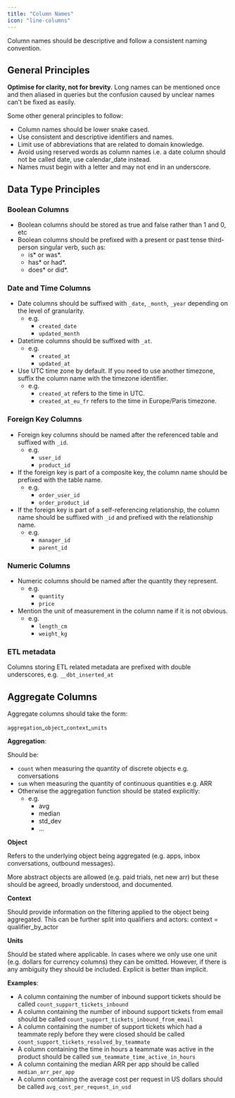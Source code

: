 ```yaml
---
title: "Column Names"
icon: "line-columns"
---
```


Column names should be descriptive and follow a consistent naming convention.

## General Principles

**Optimise for clarity, not for brevity**.
Long names can be mentioned once and then aliased in queries but the confusion caused by unclear names can't be fixed as easily.

Some other general principles to follow:

- Column names should be lower snake cased.
- Use consistent and descriptive identifiers and names.
- Limit use of abbreviations that are related to domain knowledge.
- Avoid using reserved words as column names i.e. a date column should not be called date, use calendar_date instead.
- Names must begin with a letter and may not end in an underscore.

## Data Type Principles

### Boolean Columns

- Boolean columns should be stored as true and false rather than 1 and 0, etc
- Boolean columns should be prefixed with a present or past tense third-person singular verb, such as:
  - is* or was*.
  - has* or had*.
  - does* or did*.

### Date and Time Columns

- Date columns should be suffixed with `_date`, `_month`, `_year` depending on the level of granularity.
  - e.g.
    - `created_date`
    - `updated_month`
- Datetime columns should be suffixed with `_at`.
  - e.g.
    - `created_at`
    - `updated_at`
- Use UTC time zone by default. If you need to use another timezone, suffix the column name with the timezone identifier.
  - e.g.
    - `created_at` refers to the time in UTC.
    - `created_at_eu_fr` refers to the time in Europe/Paris timezone.

### Foreign Key Columns

- Foreign key columns should be named after the referenced table and suffixed with `_id`.
  - e.g.
    - `user_id`
    - `product_id`
- If the foreign key is part of a composite key, the column name should be prefixed with the table name.
  - e.g.
    - `order_user_id`
    - `order_product_id`
- If the foreign key is part of a self-referencing relationship, the column name should be suffixed with `_id` and prefixed with the relationship name.
  - e.g.
    - `manager_id`
    - `parent_id`

### Numeric Columns

- Numeric columns should be named after the quantity they represent.
  - e.g.
    - `quantity`
    - `price`
- Mention the unit of measurement in the column name if it is not obvious.
  - e.g.
    - `length_cm`
    - `weight_kg`

### ETL metadata

Columns storing ETL related metadata are prefixed with double underscores, e.g. `__dbt_inserted_at`

## Aggregate Columns

Aggregate columns should take the form:

`aggregation`\_`object`\_`context`\_`units`

**Aggregation**:

Should be:

- `count` when measuring the quantity of discrete objects e.g. conversations
- `sum` when measuring the quantity of continuous quantities e.g. ARR
- Otherwise the aggregation function should be stated explicitly:
  - e.g.
    - avg
    - median
    - std_dev
    - ...

**Object**

Refers to the underlying object being aggregated (e.g. apps, inbox conversations, outbound messages).

More abstract objects are allowed (e.g. paid trials, net new arr) but these should be agreed, broadly understood, and documented.

**Context**

Should provide information on the filtering applied to the object being aggregated.
This can be further split into qualifiers and actors: context = qualifier_by_actor

**Units**

Should be stated where applicable. In cases where we only use one unit (e.g. dollars for currency columns) they can be omitted.
However, if there is any ambiguity they should be included. Explicit is better than implicit.

**Examples**:

- A column containing the number of inbound support tickets should be called `count_support_tickets_inbound`
- A column containing the number of inbound support tickets from email should be called `count_support_tickets_inbound_from_email`
- A column containing the number of support tickets which had a teammate reply before they were closed should be called `count_support_tickets_resolved_by_teammate`
- A column containing the time in hours a teammate was active in the product should be called `sum_teammate_time_active_in_hours`
- A column containing the median ARR per app should be called `median_arr_per_app`
- A column containing the average cost per request in US dollars should be called `avg_cost_per_request_in_usd`
